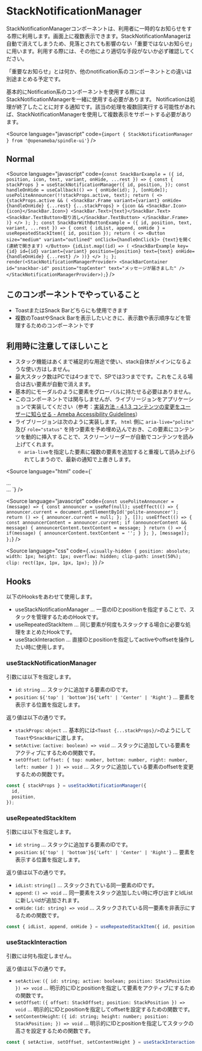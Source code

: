 
# StackNotificationManager

<Meta title="StackNotificationManager" component={StackNotificationManager} />

StackNotificationManagerコンポーネントは、利用者に一時的なお知らせをする際に利用します。画面上に複数表示できます。StackNotificationManagerは自動で消えてしまうため、見落とされても影響のない「重要ではないお知らせ」に用います。利用する際には、その他により適切な手段がないか必ず確認してください。

「重要なお知らせ」とは何か、他のnotification系のコンポーネントとの違いは別途まとめる予定です。

基本的にNotification系のコンポーネントを使用する際にはStackNotificationManagerを一緒に使用する必要があります。
Notificationは処理が終了したことに対する通知です。該当の処理を複数回実行する可能性があれば、StackNotificationManagerを使用して複数表示をサポートする必要があります。

<Source
  language="javascript"
  code={`import { StackNotificationManager } from '@openameba/spindle-ui'`}
/>

## Normal

<Preview withSource="open">
  <Story name="Normal">
    <StackNotificationManagerExample />
  </Story>
</Preview>

<Source
  language="javascript"
  code={`
const SnackBarExample = ({ id, position, icon, text, variant, onHide, ...rest }) => {
  const { stackProps } = useStackNotificationManager({
    id,
    position,
  });
  const handleOnHide = useCallback(() => {
    onHide(id);
  }, [onHide]);
  usePoliteAnnouncer(!!stackProps.active, text);
  return (
    <>
      {stackProps.active && (
        <SnackBar.Frame
          variant={variant}
          onHide={handleOnHide}
          {...rest}
          {...stackProps}
        >
          {icon && <SnackBar.Icon>{icon}</SnackBar.Icon>}
          <SnackBar.Text>{text}</SnackBar.Text>
          <SnackBar.TextButton>取り消し</SnackBar.TextButton>
        </SnackBar.Frame>
      )}
    </>
  );
};
const SnackBarWithButtonExample = ({ id, position, text, variant, ...rest }) => {
  const { idList, append, onHide } = useRepeatedStackItem({ id, position });
  return (
    <>
      <Button size="medium" variant="outlined" onClick={handleOnClick}>
        {text}を開く(連続で開きます)
      </Button>
      {idList.map((id) => (
        <SnackBarExample
          key={id}
          id={id}
          variant={variant}
          position={position}
          text={text}
          onHide={handleOnHide}
          {...rest}
        />
      ))}
    </>
  );
};
render(<StackNotificationManagerProvider>
  <SnackBarContainer
    id="snackbar-id"
    position="topCenter"
    text="メッセージが届きました"
  />
</StackNotificationManagerProvider>);
`}
/>

## このコンポーネントでやっていること

- ToastまたはSnack Barどちらにも使用できます
- 複数のToastやSnack Barを表示したいときに、表示数や表示順序などを管理するためのコンポーネントです

## 利用時に注意してほしいこと

- スタック機能はあくまで補足的な用途で使い、stack自体がメインになるような使い方はしません。
- 最大スタック数はPCでは4つまでで、SPでは3つまでです。これをこえる場合は古い要素が自動で消えます。
- 基本的にモーダルのように要素をグローバルに持たせる必要はありません。
- このコンポーネントでは関与しませんが、ライブリージョンをアプリケーションで実装してください（参考：[実装方法 - 4.1.3 コンテンツの変更をユーザーに知らせる - Ameba Accessibility Guidelines](https://a11y-guidelines.ameba.design/4/1/3/#%E5%AE%9F%E8%A3%85%E6%96%B9%E6%B3%95)）
- ライブリージョンは次のように実装します。 `html` 側に `aria-live="polite"` 及び `role="status"` を持つ要素を予め埋め込んでおき、この要素にコンテンツを動的に挿入することで、スクリーンリーダーが自動でコンテンツを読み上げてくれます。
  - `aria-live`を指定した要素に複数の要素を追加すると重複して読み上げられてしまうので、最新の通知で上書きします。

<Source
  language="html"
  code={`
<html>
  <body>
    ...
    <div
      aria-live="polite"
      id="polite-announcer"
      role="status"
      class="visually-hidden"
    ></div>
    ...
  </body>
</html>
  `}
/>

<Source
  language="javascript"
  code={`
const usePoliteAnnouncer = (message) => {
  const announcer = useRef(null);
  useEffect(() => {
    announcer.current = document.getElementById('polite-announcer');
    return () => {
      announcer.current = null;
    };
  }, []);
  useEffect(() => {
    const announcerContent = announcer.current;
    if (announcerContent && message) {
      announcerContent.textContent = message;
    }
    return () => {
      if(message) {
        announcerContent.textContent = '';
      }
    };
  }, [message]);
};
  `}
/>

<Source
  language="css"
  code={`
  .visually-hidden {
  position: absolute;
  width: 1px;
  height: 1px;
  overflow: hidden;
  clip-path: inset(50%);
  clip: rect(1px, 1px, 1px, 1px);
}
  `}
/>

## Hooks

以下のHooksをあわせて使用します。

- useStackNotificationManager ... 一意のIDとpositionを指定することで、スタックを管理するためのHookです。
- useRepeatedStackItem ... 同じ要素が何度もスタックする場合に必要な処理をまとめたHookです。
- useStackInteraction ... 直接IDとpositionを指定してactiveやoffsetを操作したい時に使用します。

### useStackNotificationManager

引数には以下を指定します。

- `id`: `string` ... スタックに追加する要素のIDです。
- `position`: `${'top' | 'bottom'}${'Left' | 'Center' | 'Right'}` ... 要素を表示する位置を指定します。

返り値は以下の通りです。

- `stackProps`: `object` ... 基本的には`<Toast {...stackProps}/>`のようにして`Toast`や`SnackBar`に渡します。
- `setActive`: `(active: boolean) => void` ... スタックに追加している要素をアクティブにするための関数です。
- `setOffset`: `(offset: { top: number, bottom: number, right: number, left: number ] }) => void` ... スタックに追加している要素のoffsetを変更するための関数です。

```ts
const { stackProps } = useStackNotificationManager({
  id,
  position,
});
```

### useRepeatedStackItem

引数には以下を指定します。

- `id`: `string` ... スタックに追加する要素のIDです。
- `position`: `${'top' | 'bottom'}${'Left' | 'Center' | 'Right'}` ... 要素を表示する位置を指定します。

返り値は以下の通りです。

- `idList`: `string[]` ... スタックされている同一要素のIDです。
- `append`: `() => void` ... 同一要素をスタック追加したい時に呼び出すとIdListに新しいidが追加されます。
- `onHide`: `(id: string) => void` ... スタックされている同一要素を非表示にするための関数です。

```ts
const { idList, append, onHide } = useRepeatedStackItem({ id, position });
```

### useStackInteraction

引数には何も指定しません。

返り値は以下の通りです。

- `setActive`: `({ id: string; active: boolean; position: StackPosition }) => void` ... 明示的にIDとpositionを指定して要素をアクティブにするための関数です。
- `setOffset`: `({ offset: StackOffset; position: StackPosition }) => void` ... 明示的にIDとpositionを指定してoffsetを設定するための関数です。
- `setContentHeight`: `({ id: string; height: number; position: StackPosition; }) => void` ... 明示的にIDとpositionを指定してスタックの高さを設定するための関数です。

```ts
const { setActive, setOffset, setContentHeight } = useStackInteraction();
```
